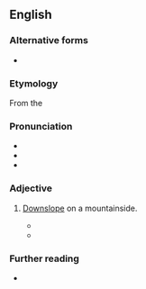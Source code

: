 ==English==

===Alternative forms===
* {{alter|en|catabatic}}

===Etymology===
From the {{bor|en|grc|κατάβασις||descent}}

===Pronunciation===
* {{IPA|en|/kætəˈbætɪk/}}
* {{rhymes|en|ætɪk|s=4}}
* {{audio|en|En-us-katabatic.ogg|Audio (US)}}

===Adjective===
{{en-adj|-}}

# {{lb|en|meteorology|of airflow}} [[downslope|Downslope]] on a mountainside.
#* {{quote-book|en|year=2005 |author=Nicholas Johnson |title=Big Dead Place|passage=At the field camp, paper-thin tents shudder beneath '''katabatic''' blasts of freezing wind, stoves sputter a stingy flame, and a few trudging specks haul shovels through a cold world where extra food and equipment cannot be bought at any price. |isbn= 9780922915996 |chapter=3}}
#* {{quote-journal|en|author=Tishani Doshi|title=Meanwhile: The long view from Antarctica|work=The New York Times|date=2006-02-24|url=https://www.nytimes.com/2006/02/24/opinion/meanwhile-the-long-view-from-antarctica.html|issn=0362-4331|passage=Penguin colonies that number in millions; nights that run into days, and days that run into nights; '''katabatic''' winds that scream down the ice sheets at a terrifying 180 miles per hour, and then remain equally terrifyingly still.}}

===Further reading===
* {{pedia|katabatic wind}}